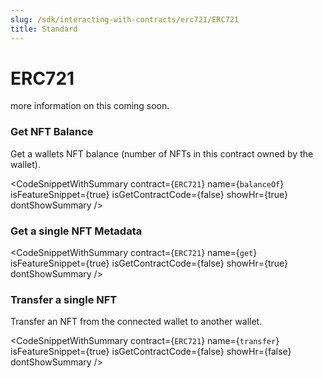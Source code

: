 ```yaml
---
slug: /sdk/interacting-with-contracts/erc721/ERC721
title: Standard
---
```



# ERC721

more information on this coming soon.


### Get NFT Balance





Get a wallets NFT balance (number of NFTs in this contract owned by the wallet).



<CodeSnippetWithSummary
      contract={`ERC721`}
      name={`balanceOf`}
      isFeatureSnippet={true}
      isGetContractCode={false}
      showHr={true}
      dontShowSummary
    />
  

### Get a single NFT Metadata





<CodeSnippetWithSummary
      contract={`ERC721`}
      name={`get`}
      isFeatureSnippet={true}
      isGetContractCode={false}
      showHr={true}
      dontShowSummary
    />
  

### Transfer a single NFT





Transfer an NFT from the connected wallet to another wallet.



<CodeSnippetWithSummary
      contract={`ERC721`}
      name={`transfer`}
      isFeatureSnippet={true}
      isGetContractCode={false}
      showHr={false}
      dontShowSummary
    />
  


